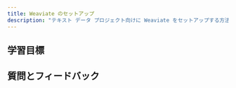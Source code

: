 ```yaml
---
title: Weaviate のセットアップ
description: "テキスト データ プロジェクト向けに Weaviate をセットアップする方法を学び、環境の設定と構成を行います。"
---
```

<!-- Like a subject number (e.g. CS101) -->

<!-- Provide context for this course, in addition to the concrete learning goals and outcomes. Why would someone want to do this unit? -->

<!-- :::warning TODO
Intro video here
::: -->

## <i class="fa-solid fa-bullseye-arrow"></i> 学習目標


<!-- Replace unitName with name from `unitData.js` - will pull in learning goals and outcomes -->
<LearningGoals unitName="text_setup_weaviate_ts"/>

## 質問とフィードバック


<DocsFeedback/>